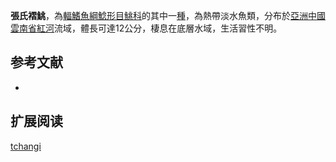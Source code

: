 {{Speciesbox
| name = 張氏褶鮡
| status = NE
| status_system = IUCN3.1
| image = 
| image_width = 250px
| genus = Pseudecheneis
| species = tchangi
| authority = [[Hora|Hora]], 1937
| synonyms = *''Propseudecheneis tchangi'',Hora, 1937
}}
'''張氏褶鮡'''，為[[輻鰭魚綱|輻鰭魚綱]][[鯰形目|鯰形目]][[鮡科|鮡科]]的其中一[[種|種]]，為熱帶淡水魚類，分布於[[亞洲|亞洲]][[中國|中國]][[雲南省|雲南省]][[紅河|紅河]]流域，體長可達12公分，棲息在底層水域，生活習性不明。

==参考文献==
*{{FishBase_species|genus=Pseudecheneis|species=tchangi |year=2015|month=3}}

== 扩展阅读 ==
{{refbegin}}
{{wikispecies-inline|Pseudecheneis tchangi |張氏褶鮡}}
{{refend}}
{{Taxonbar|from=Q5524099}}

[[Category:褶鮡属|tchangi]]
